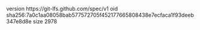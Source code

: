 version https://git-lfs.github.com/spec/v1
oid sha256:7a0c1aa08058bab577572705f452177665808438e7ecfaca1f93deeb347e8d8e
size 2978
